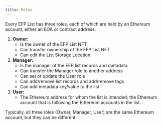 ```yaml
---
title: Roles
---
```


Every EFP List has three roles, each of which are held by an Ethereum account, either an EOA or contract address.

1. **Owner:**
   - Is the owner of the EFP List NFT
   - Can transfer ownership of the EFP List NFT
   - Can edit the List Storage Location
2. **Manager:**
   - Is the manager of the EFP list records and metadata
   - Can transfer the Manager role to another address
   - Can set or update the User role
   - Can add/remove list records and add/remove tags
   - Can add metadata key/value to the list
3. **User:**
   - The Ethereum address for whom the list is intended; the Ethereum account that is following the Ethereum accounts in the list.

Typically, all three roles (Owner, Manager, User) are the same Ethereum account, but they can be different.
